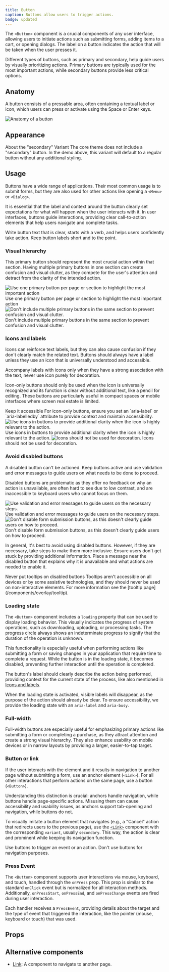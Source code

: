 ```yaml
---
title: Button
caption: Buttons allow users to trigger actions.
badge: updated
---
```


The `<Button>` component is a crucial components of any user interface, allowing users to initiate actions such as submitting forms, adding items to a cart, or opening dialogs. The label on a button indicates the action that will be taken when the user presses it.

Different types of buttons, such as primary and secondary, help guide users by visually prioritizing actions. Primary buttons are typically used for the most important actions, while secondary buttons provide less critical options.

## Anatomy

A button consists of a pressable area, often containing a textual label or icon, which users can press or activate using the Space or Enter keys.

<Image
  src="/button/button-anatomy.jpg"
  alt="Anatomy of a button"
  width={800}
  height={550}
  className="mx-auto block"
/>

## Appearance

<AppearanceDemo component={title} />

<AppearanceTable component={title} />

<SectionMessage variant="info">
  <SectionMessage.Title>About the "secondary" Variant</SectionMessage.Title>
  <SectionMessage.Content>
    The core theme does not include a "secondary" button. In the demo above,
    this variant will default to a regular button without any additional
    styling.
  </SectionMessage.Content>
</SectionMessage>

## Usage

Buttons have a wide range of applications. Their most common usage is to submit forms, but they are also used for other actions like opening a `<Menu>` or `<Dialog>`.

It is essential that the label and context around the button clearly set expectations for what will happen when the user interacts with it. In user interfaces, buttons guide interactions, providing clear call-to-action elements that help users navigate and complete tasks.

<GuidelineTiles>
  <Do>
    <Do.Description>
      Write button text that is clear, starts with a verb, and helps users
      confidently take action.
    </Do.Description>
  </Do>
  <Do>
    <Do.Description>Keep button labels short and to the point.</Do.Description>
  </Do>
</GuidelineTiles>

### Visual hierarchy

This primary button should represent the most crucial action within that section. Having multiple primary buttons in one section can create confusion and visual clutter, as they compete for the user's attention and detract from the clarity of the intended action.

<GuidelineTiles>
  <Do>
    <Do.Figure>
      <Image
        width={700}
        height={700}
        unoptimized
        src="/button/button-hierachy-do.jpg"
        alt="Use one primary button per page or section to highlight the most important action"
      />
    </Do.Figure>
    <Do.Description>
      Use one primary button per page or section to highlight the most important
      action
    </Do.Description>
  </Do>
  <Dont>
    <Dont.Figure>
      <Image
        width={700}
        height={700}
        unoptimized
        src="/button/button-hierachy-dont.jpg"
        alt="Don't include multiple primary buttons in the same section to prevent confusion and visual clutter."
      />
    </Dont.Figure>
    <Dont.Description>
      Don't include multiple primary buttons in the same section to prevent
      confusion and visual clutter.
    </Dont.Description>
  </Dont>
</GuidelineTiles>

### Icons and labels

Icons can reinforce text labels, but they can also cause confusion if they don't clearly match the related text. Buttons should always have a label unless they use an icon that is universally understood and accessible.

Accompany labels with icons only when they have a strong association with the text, never use icon purely for decoration.

Icon-only buttons should only be used when the icon is universally recognized and its function is clear without additional text, like a pencil for editing. These buttons are particularly useful in compact spaces or mobile interfaces where screen real estate is limited.

<ComponentDemo file="./button-icon.demo.tsx" />

<SectionMessage variant="info">
  <SectionMessage.Title>Keep it accessible</SectionMessage.Title>
  <SectionMessage.Content>
    For icon-only buttons, ensure you set an `aria-label` or `aria-labelledby`
    attribute to provide context and maintain accessibility.
  </SectionMessage.Content>
</SectionMessage>

<GuidelineTiles>
  <Do>
    <Do.Figure>
      <Image
        width={700}
        height={700}
        unoptimized
        src="/button/button-icon-do.jpg"
        alt="Use icons in buttons to provide additional clarity when the icon is highly relevant to the action."
      />
    </Do.Figure>
    <Do.Description>
      Use icons in buttons to provide additional clarity when the icon is highly
      relevant to the action.
    </Do.Description>
  </Do>
  <Dont>
    <Dont.Figure>
      <Image
        width={700}
        height={700}
        unoptimized
        src="/button/button-icon-dont.jpg"
        alt="Icons should not be used for decoration."
      />
    </Dont.Figure>
    <Dont.Description>
      Icons should not be used for decoration.
    </Dont.Description>
  </Dont>
</GuidelineTiles>

### Avoid disabled buttons

A disabled button can't be actioned. Keep buttons active and use validation and error messages to guide users on what needs to be done to proceed.

Disabled buttons are problematic as they offer no feedback on why an action is unavailable, are often hard to see due to low contrast, and are inaccessible to keyboard users who cannot focus on them.

<GuidelineTiles>
  <Do>
    <Do.Figure>
      <Image
        width={700}
        height={700}
        unoptimized
        src="/button/button-disabled-do.jpg"
        alt="Use validation and error messages to guide users on the necessary steps."
      />
    </Do.Figure>
    <Do.Description>
      Use validation and error messages to guide users on the necessary steps.
    </Do.Description>
  </Do>
  <Dont>
    <Dont.Figure>
      <Image
        width={700}
        height={700}
        unoptimized
        src="/button/button-disabled-dont.jpg"
        alt="Don't disable form submission buttons, as this doesn't clearly guide users on how to proceed."
      />
    </Dont.Figure>
    <Dont.Description>
      Don't disable form submission buttons, as this doesn't clearly guide users
      on how to proceed.
    </Dont.Description>
  </Dont>
</GuidelineTiles>

In general, it's best to avoid using disabled buttons. However, if they are necessary, take steps to make them more inclusive. Ensure users don't get stuck by providing additional information. Place a message near the disabled button that explains why it is unavailable and what actions are needed to enable it.

<ComponentDemo file="./button-disabled.demo.tsx" />

<SectionMessage variant="warning">
  <SectionMessage.Title>
    Never put tooltips on disabled buttons
  </SectionMessage.Title>
  <SectionMessage.Content>
    Tooltips aren't accessible on all devices or by some assistive technologies,
    and they should never be used on non-interactive elements. For more
    information see the [tooltip page](/components/overlay/tooltip).
  </SectionMessage.Content>
</SectionMessage>

### Loading state

The `<Button>` component includes a `loading` property that can be used to display loading behavior. This visually indicates the progress of system operations, such as downloading, uploading, or processing tasks. The progress circle always shows an indeterminate progress to signify that the duration of the operation is unknown.

This functionality is especially useful when performing actions like submitting a form or saving changes in your application that require time to complete a request. While the button is in the loading state, it becomes disabled, preventing further interaction until the operation is completed.

The button's label should clearly describe the action being performed, providing context for the current state of the process, like also mentioned in [Icons and labels](#icons-and-labels).

When the loading state is activated, visible labels will disappear, as the purpose of the action should already be clear. To ensure accessibility, we provide the loading state with an `aria-label` and `aria-busy`.

<ComponentDemo file="./button-loading.demo.tsx" />

### Full-width

Full-width buttons are especially useful for emphasizing primary actions like submitting a form or completing a purchase, as they attract attention and create a strong visual hierarchy. They also enhance usability on mobile devices or in narrow layouts by providing a larger, easier-to-tap target.

<ComponentDemo file="./button-full-width.demo.tsx" />

### Button or link

If the user interacts with the element and it results in navigation to another page without submitting a form, use an anchor element (`<Link>`). For all other interactions that perform actions on the same page, use a button (`<Button>`).

Understanding this distinction is crucial: anchors handle navigation, while buttons handle page-specific actions. Misusing them can cause accessibility and usability issues, as anchors support tab-opening and navigation, while buttons do not.

To visually imitate a button element that navigates (e.g., a "Cancel" action that redirects users to the previous page), use the [`<Link>`](/components/content/link) component with the corresponding `variant`, usually `secondary`. This way, the action is clear and prominent while keeping its navigation function.

<ComponentDemo file="./button-link.demo.tsx" />

<GuidelineTiles>
  <Do>
    <Do.Description>
      Use buttons to trigger an event or an action.
    </Do.Description>
  </Do>
  <Dont>
    <Dont.Description>
      Don't use buttons for navigation purposes.
    </Dont.Description>
  </Dont>
</GuidelineTiles>

### Press Event

The `<Button>` component supports user interactions via mouse, keyboard, and touch, handled through the `onPress` prop. This prop is similar to the standard `onClick` event but is normalized for all interaction methods. Additionally, `onPressStart`, `onPressEnd`, and `onPressChange` events are fired during user interaction.

Each handler receives a `PressEvent`, providing details about the target and the type of event that triggered the interaction, like the pointer (mouse, keyboard or touch) that was used.

<ComponentDemo file="./button-press.demo.tsx" />

## Props

<StorybookHintMessage component={title} />

<PropsTable component={title} />

## Alternative components

- [Link](/components/content/link): A component to navigate to another page.
